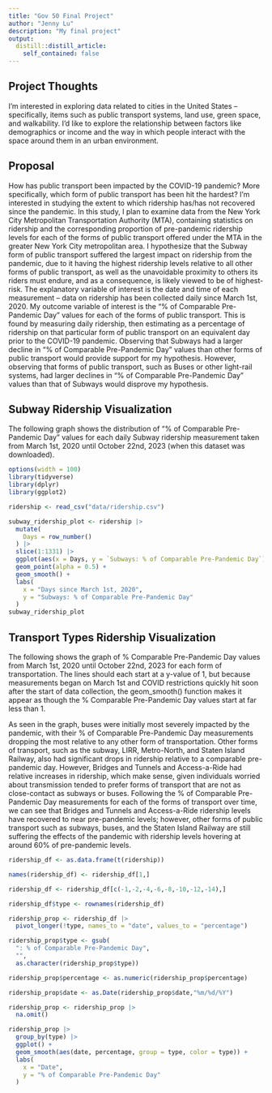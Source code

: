 ```yaml
---
title: "Gov 50 Final Project"
author: "Jenny Lu"
description: "My final project"
output:
  distill::distill_article:
    self_contained: false
---
```




## Project Thoughts

I'm interested in exploring data related to cities in the United States -- specifically, items such as public transport systems, land use, green space, and walkability. I'd like to explore the relationship between factors like demographics or income and the way in which people interact with the space around them in an urban environment.


## Proposal

How has public transport been impacted by the COVID-19 pandemic? More specifically, which form of public transport has been hit the hardest? I'm interested in studying the extent to which ridership has/has not recovered since the pandemic. In this study, I plan to examine data from the New York City Metropolitan Transportation Authority (MTA), containing statistics on ridership and the corresponding proportion of pre-pandemic ridership levels for each of the forms of public transport offered under the MTA in the greater New York City metropolitan area. I hypothesize that the Subway form of public transport suffered the largest impact on ridership from the pandemic, due to it having the highest ridership levels relative to all other forms of public transport, as well as the unavoidable proximity to others its riders must endure, and as a consequence, is likely viewed to be of highest-risk. The explanatory variable of interest is the date and time of each measurement -- data on ridership has been collected daily since March 1st, 2020. My outcome variable of interest is the "% of Comparable Pre-Pandemic Day" values for each of the forms of public transport. This is found by measuring daily ridership, then estimating as a percentage of ridership on that particular form of public transport on an equivalent day prior to the COVID-19 pandemic. Observing that Subways had a larger decline in "% of Comparable Pre-Pandemic Day" values than other forms of public transport would provide support for my hypothesis. However, observing that forms of public transport, such as Buses or other light-rail systems, had larger declines in "% of Comparable Pre-Pandemic Day" values than that of Subways would disprove my hypothesis.


## Subway Ridership Visualization

The following graph shows the distribution of "% of Comparable Pre-Pandemic Day" values for each daily Subway ridership measurement taken from March 1st, 2020 until October 22nd, 2023 (when this dataset was downloaded).
```r
options(width = 100)
library(tidyverse)
library(dplyr)
library(ggplot2)
```

```r
ridership <- read_csv("data/ridership.csv")

subway_ridership_plot <- ridership |>
  mutate(
    Days = row_number()
  ) |>
  slice(1:1331) |>
  ggplot(aes(x = Days, y = `Subways: % of Comparable Pre-Pandemic Day`)) +
  geom_point(alpha = 0.5) +
  geom_smooth() +
  labs(
    x = "Days since March 1st, 2020",
    y = "Subways: % of Comparable Pre-Pandemic Day"
  )
subway_ridership_plot
```


## Transport Types Ridership Visualization

The following shows the graph of % Comparable Pre-Pandemic Day values from March 1st, 2020 until October 22nd, 2023 for each form of transportation. The lines should each start at a y-value of 1, but because measurements began on March 1st and COVID restrictions quickly hit soon after the start of data collection, the geom_smooth() function makes it appear as though the % Comparable Pre-Pandemic Day values start at far less than 1. 

As seen in the graph, buses were initially most severely impacted by the pandemic, with their % of Comparable Pre-Pandemic Day measurements dropping the most relative to any other form of transportation. Other forms of transport, such as the subway, LIRR, Metro-North, and Staten Island Railway, also had significant drops in ridership relative to a comparable pre-pandemic day. However, Bridges and Tunnels and Access-a-Ride had relative increases in ridership, which make sense, given individuals worried about transmission tended to prefer forms of transport that are not as close-contact as subways or buses. Following the % of Comparable Pre-Pandemic Day measurements for each of the forms of transport over time, we can see that Bridges and Tunnels and Access-a-Ride ridership levels have recovered to near pre-pandemic levels; however, other forms of public transport such as subways, buses, and the Staten Island Railway are still suffering the effects of the pandemic with ridership levels hovering at around 60% of pre-pandemic levels.

```r
ridership_df <- as.data.frame(t(ridership))

names(ridership_df) <- ridership_df[1,]

ridership_df <- ridership_df[c(-1,-2,-4,-6,-8,-10,-12,-14),]

ridership_df$type <- rownames(ridership_df)

ridership_prop <- ridership_df |>
  pivot_longer(!type, names_to = "date", values_to = "percentage")

ridership_prop$type <- gsub(
  ": % of Comparable Pre-Pandemic Day", 
  "", 
  as.character(ridership_prop$type))

ridership_prop$percentage <- as.numeric(ridership_prop$percentage)

ridership_prop$date <- as.Date(ridership_prop$date,"%m/%d/%Y")

ridership_prop <- ridership_prop |>
  na.omit()

ridership_prop |>
  group_by(type) |>
  ggplot() + 
  geom_smooth(aes(date, percentage, group = type, color = type)) +
  labs(
    x = "Date",
    y = "% of Comparable Pre-Pandemic Day"
  )
```